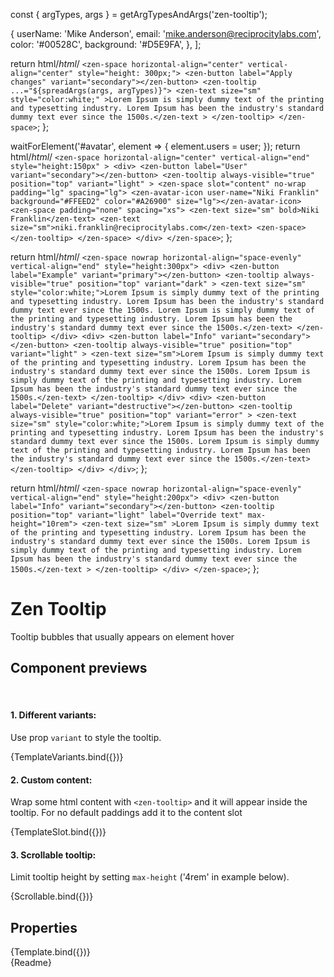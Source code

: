 const { argTypes, args } = getArgTypesAndArgs('zen-tooltip');

<Meta title="Notifications/Tooltip" component="zen-tooltip" argTypes={argTypes} />

  {
    userName: 'Mike Anderson',
    email: 'mike.anderson@reciprocitylabs.com',
    color: '#00528C',
    background: '#D5E9FA',
  },
];

  return html/*html*/ `
    <zen-space horizontal-align="center" vertical-align="center" style="height: 300px;">
      <zen-button label="Apply changes" variant="secondary"></zen-button>
      <zen-tooltip ...="${spreadArgs(args, argTypes)}">
        <zen-text size="sm" style="color:white;"
          >Lorem Ipsum is simply dummy text of the printing and typesetting industry. Lorem Ipsum has been the
          industry's standard dummy text ever since the 1500s.</zen-text
        >
      </zen-tooltip>
    </zen-space>
  `;
};

  waitForElement('#avatar', element => {
    element.users = user;
  });
  return html/*html*/ `
    <zen-space horizontal-align="center" vertical-align="end" style="height:150px" >
     <div>
        <zen-button label="User" variant="secondary"></zen-button>
        <zen-tooltip
                always-visible="true"
                position="top"
                variant="light"
           >
            <zen-space slot="content" no-wrap padding="lg" spacing="lg">
              <zen-avatar-icon user-name="Niki Franklin" background="#FFEED2" color="#A26900" size="lg"></zen-avatar-icon>
              <zen-space padding="none" spacing="xs">
                  <zen-text size="sm" bold>Niki Franklin</zen-text>
                  <zen-text size="sm">niki.franklin@reciprocitylabs.com</zen-text>
              <zen-space>
             </zen-tooltip>
            </zen-space>
        </div>
    </zen-space>
  `;
};

  return html/*html*/ `
    <zen-space nowrap horizontal-align="space-evenly" vertical-align="end" style="height:300px">
      <div>
          <zen-button label="Example" variant="primary"></zen-button>
          <zen-tooltip
                always-visible="true"
                position="top"
                variant="dark"
           >
            <zen-text size="sm" style="color:white;">Lorem Ipsum is simply dummy text of the printing and typesetting industry. Lorem Ipsum has been the industry's standard dummy text ever since the 1500s. Lorem Ipsum is simply dummy text of the printing and typesetting industry. Lorem Ipsum has been the industry's standard dummy text ever since the 1500s.</zen-text>
         </zen-tooltip>
      </div>
      <div>
        <zen-button label="Info" variant="secondary"></zen-button>
        <zen-tooltip
          always-visible="true"
          position="top"
          variant="light"
        >
           <zen-text size="sm">Lorem Ipsum is simply dummy text of the printing and typesetting industry. Lorem Ipsum has been the industry's standard dummy text ever since the 1500s. Lorem Ipsum is simply dummy text of the printing and typesetting industry. Lorem Ipsum has been the industry's standard dummy text ever since the 1500s.</zen-text>
        </zen-tooltip>
      </div>
      <div>
        <zen-button label="Delete" variant="destructive"></zen-button>
        <zen-tooltip
          always-visible="true"
          position="top"
          variant="error"
        >
            <zen-text size="sm" style="color:white;">Lorem Ipsum is simply dummy text of the printing and typesetting industry. Lorem Ipsum has been the industry's standard dummy text ever since the 1500s. Lorem Ipsum is simply dummy text of the printing and typesetting industry. Lorem Ipsum has been the industry's standard dummy text ever since the 1500s.</zen-text>
        </zen-tooltip>
      </div>
    </div>
  `;
};

  return html/*html*/ `
    <zen-space nowrap horizontal-align="space-evenly" vertical-align="end" style="height:200px">
      <div>
        <zen-button label="Info" variant="secondary"></zen-button>
        <zen-tooltip position="top" variant="light" label="Override text" max-height="10rem">
          <zen-text size="sm"
            >Lorem Ipsum is simply dummy text of the printing and typesetting industry. Lorem Ipsum has been the
            industry's standard dummy text ever since the 1500s. Lorem Ipsum is simply dummy text of the printing and
            typesetting industry. Lorem Ipsum has been the industry's standard dummy text ever since the
            1500s.</zen-text
          >
        </zen-tooltip>
      </div>
    </zen-space>
  `;
};

# Zen Tooltip

Tooltip bubbles that usually appears on element hover

## Component previews

<br />

#### 1. Different variants:

Use prop `variant` to style the tooltip.

<Canvas>
  <Story name="variant">{TemplateVariants.bind({})}</Story>
</Canvas>

#### 2. Custom content:

Wrap some html content with `<zen-tooltip>` and it will appear inside the tooltip. For no default paddings add it to the content slot

<Canvas>
  <Story name="slot">{TemplateSlot.bind({})}</Story>
</Canvas>

#### 3. Scrollable tooltip:

Limit tooltip height by setting `max-height` ('4rem' in example below).

<Canvas>
  <Story name="scrollable">{Scrollable.bind({})}</Story>
</Canvas>

## Properties

<Canvas>
  <Story
    name="default"
    args={{
      ...args,
      position: 'top',
      variant: 'dark',
      label: 'The Manager can edit and create in the context of the PCI-DSS framework.',
      offset: 10,
    }}
  >
    {Template.bind({})}
  </Story>
</Canvas>

<ArgsTable story="default" />

<div class="stencildoc" />
<Description>{Readme}</Description>
